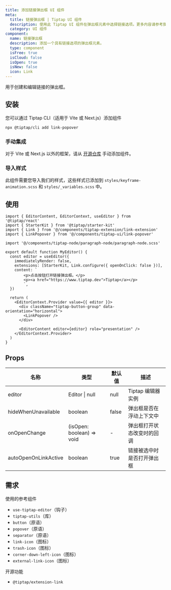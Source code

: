 ```yaml
---
title: 添加链接弹出框 UI 组件
meta:
  title: 链接弹出框 | Tiptap UI 组件
  description: 使用此 Tiptap UI 组件在弹出框元素中选择链接选项。更多内容请参考我们的文档
  category: UI 组件
component:
  name: 链接弹出框
  description: 添加一个具有链接选项的弹出框元素。
  type: component
  isFree: true
  isCloud: false
  isOpen: true
  isNew: false
  icon: Link
---
```



用于创建和编辑链接的弹出框。

<CodeDemo isScrollable isSmall src="https://template.tiptap.dev/preview/tiptap-ui/link-popover" />

## 安装
您可以通过 Tiptap CLI（适用于 Vite 或 Next.js）添加组件

```bash
npx @tiptap/cli add link-popover
```

### 手动集成
对于 Vite 或 Next.js 以外的框架，请从 [开源仓库](https://github.com/ueberdosis/tiptap-ui-components/tree/main/apps/web/src/components/tiptap-ui/link-popover) 手动添加组件。

### 导入样式

此组件需要您导入我们的样式，这些样式已添加到 `styles/keyframe-animation.scss` 和 `styles/_variables.scss` 中。

## 使用

```tsx
import { EditorContent, EditorContext, useEditor } from '@tiptap/react'
import { StarterKit } from '@tiptap/starter-kit'
import { Link } from '@/components/tiptap-extension/link-extension'
import { LinkPopover } from '@/components/tiptap-ui/link-popover'

import '@/components/tiptap-node/paragraph-node/paragraph-node.scss'

export default function MyEditor() {
  const editor = useEditor({
    immediatelyRender: false,
    extensions: [StarterKit, Link.configure({ openOnClick: false })],
    content: `
        <p>点击按钮打开链接弹出框。</p>
        <p><a href="https://www.tiptap.dev">Tiptap</a></p>
        `,
  })

  return (
    <EditorContext.Provider value={{ editor }}>
      <div className="tiptap-button-group" data-orientation="horizontal">
        <LinkPopover />
      </div>

      <EditorContent editor={editor} role="presentation" />
    </EditorContext.Provider>
  )
}
```

## Props

| 名称                 | 类型                      | 默认值 | 描述                                           |
| -------------------- | ------------------------- | ------- | ---------------------------------------------- |
| editor               | Editor \| null            | null    | Tiptap 编辑器实例                             |
| hideWhenUnavailable  | boolean                   | false   | 弹出框是否在浮动上下文中                     |
| onOpenChange         | (isOpen: boolean) => void | -       | 弹出框打开状态改变时的回调                   |
| autoOpenOnLinkActive | boolean                   | true    | 链接被选中时是否打开弹出框                   |

## 需求

使用的参考组件

- `use-tiptap-editor`（钩子）
- `tiptap-utils`（库）
- `button`（原语）
- `popover`（原语）
- `separator`（原语）
- `link-icon`（图标）
- `trash-icon`（图标）
- `corner-down-left-icon`（图标）
- `external-link-icon`（图标）

开源功能

- `@tiptap/extension-link`